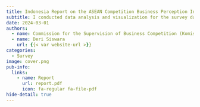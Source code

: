 ```yaml
---
title: Indonesia Report on the ASEAN Competition Business Perception Index(ACBPI)
subtitle: I conducted data analysis and visualization for the survey data.
date: 2024-03-01
authors:
  - name: Commission for the Supervision of Business Competition (Komisi Pengawas Persaingan Usaha) (KPPU), Indonesia.
  - name: Deri Siswara
    url: {{< var website-url >}}
categories:
  - Survey
image: cover.png
pub-info:
  links:
    - name: Report
      url: report.pdf
      icon: fa-regular fa-file-pdf
hide-detail: true
---
```

